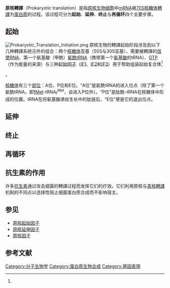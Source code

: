 {{noteTA|G1=生命科学}}

'''原核轉譯'''（Prokaryotic translation）是指[[原核生物|原核生物]][[细胞|细胞]]中[[mRNA|mRNA]]被[[70S核糖体|70S核糖体]][[翻译_(遗传学)|轉譯]]为[[蛋白质|蛋白质]]的过程。该过程可分为'''起始'''、'''延伸'''、'''终止'''与'''再循环'''四个主要步骤。

==起始==
[[Image:Prokaryotic_Translation_Initiation.png|thumb]]
原核生物的轉譯起始阶段涉及到以下几种轉譯系统元件的组合：两个[[核糖体|核糖体]]亚基（50S与30S亚基）、需要被轉譯的[[信使RNA|信使RNA]]、第一个氨基酸（甲酰）[[氨酰tRNA|氨酰tRNA]]（携带第一个[[氨基酸|氨基酸]]的tRNA）、[[鸟苷三磷酸|GTP]]（作为能量的来源）与三种[[原核起始因子|起始因子]]（[[原核生物起始因子-1|IF1]]、[[原核生物起始因子-2|IF2]]和[[原核生物起始因子-3|IF3]]）用于帮助组装起始复合体<ref name=" doi: 10.1007/s00018-010-0588-z">{{cite journal |  author = Malys N, McCarthy JEG | title = Translation initiation: variations in the mechanism can be anticipated |journal = Cellular and Molecular Life Sciences | year = 2010 | doi =10.1007/s00018-010-0588-z }}</ref> 。

[[核糖体|核糖体]]有三个[[活性部位|部位]]：A位、P位和E位。“A位”是氨酰tRNA的进入位点（除了第一个氨酰tRNA，即[[fMet|fMet]]-tRNA<sub>f</sub><sup>Met</sup>，会进入P位外）。“P位”是肽酰-tRNA在核糖体中形成的位置。tRNA在将氨基酸递给生长中的肽链后，“E位”便是它的退出位点。

==延伸==

== 终止 ==

== 再循环 ==

== 抗生素的作用 ==
{{main|蛋白合成抑制剂}}
许多[[抗生素|抗生素]]通过攻击细菌的轉譯过程而发挥它们的疗效。它们利用原核与[[真核轉譯|真核轉譯]]机制的不同点以选择性阻止细菌蛋白质合成而不影响宿主。

== 参见 ==
* [[原核起始因子|原核起始因子]]
* [[原核延伸因子|原核延伸因子]]
* [[原核因子|原核因子]]

== 参考文献 ==
{{reflist}}

{{遗传学/翻译}}
{{基因表达}}
{{Genetics-stub}}

[[Category:分子生物学|Category:分子生物学]]
[[Category:蛋白质生物合成|Category:蛋白质生物合成]]
[[Category:基因表現|Category:基因表現]]